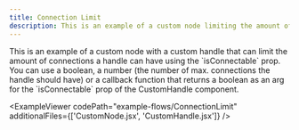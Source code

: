 ```yaml
---
title: Connection Limit
description: This is an example of a custom node limiting the amount of connections a handle can have using the `isConnectalbe` prop.
---
```



<ExampleLayout>
This is an example of a custom node with a custom handle that can limit the amount of connections a handle can have using the `isConnectable` prop.
You can use a boolean, a number (the number of max. connections the handle should have) or a callback function that returns a boolean
as an arg for the `isConnectable` prop of the CustomHandle component.

<ExampleViewer
  codePath="example-flows/ConnectionLimit"
  additionalFiles={['CustomNode.jsx', 'CustomHandle.jsx']}
/>
</ExampleLayout>
